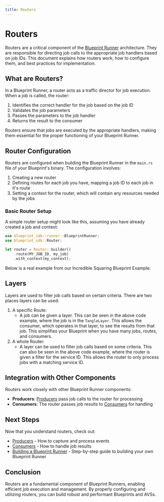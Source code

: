 ```yaml
---
title: Routers
---
```



# Routers

Routers are a critical component of the [Blueprint Runner](/developers/blueprint-runner/introduction) architecture. They are responsible for directing job calls to the appropriate job handlers based on job IDs. This document explains how routers work, how to configure them, and best practices for implementation.

## What are Routers?

In a Blueprint Runner, a router acts as a traffic director for job execution. When a job is called, the router:

1. Identifies the correct handler for the job based on the job ID
2. Validates the job parameters
3. Passes the parameters to the job handler
4. Returns the result to the consumer

Routers ensure that jobs are executed by the appropriate handlers, making them essential for the proper functioning of your Blueprint Runner.

## Router Configuration

Routers are configured when building the Blueprint Runner in the `main.rs` file of your Blueprint's binary. The configuration involves:

1. Creating a new router
2. Defining routes for each job you have, mapping a job ID to each job in it's route
3. Setting a context for the router, which will contain any resources needed by the jobs

### Basic Router Setup

A simple router setup might look like this, assuming you have already created a job and context:

```rust
use blueprint_sdk::runner::BlueprintRunner;
use blueprint_sdk::Router;

let router = Router::builder()
    .route(MY_JOB_ID, my_job)
    .with_context(my_context);
```

Below is a real example from our Incredible Squaring Blueprint Example:

<GithubFileReaderDisplay
  url="https://github.com/tangle-network/blueprint/blob/a9860d2e3a161af63a75d6d800f662d303e92e5b/examples/incredible-squaring/incredible-squaring-bin/src/main.rs"
  fromLine={33}
  toLine={48}
  title="Router Configuration in Incredible Squaring Example"
/>

## Layers

Layers are used to filter job calls based on certain criteria. There are two places layers can be used:

1. A specific Route:
   - A job can be given a layer. This can be seen in the above code example, where the job is in the `TangleLayer`. This allows the consumer, which operates in that layer, to see the results from that job. This simplifies your Blueprint when you have many jobs, routes, and consumers.
2. A whole Router:
   - A layer can be used to filter job calls based on some criteria. This can also be seen in the above code example, where the router is given a filter for the service ID. This allows the router to only process jobs with a matching service ID.

## Integration with Other Components

Routers work closely with other Blueprint Runner components:

- **Producers**: [Producers](/developers/blueprint-runner/producers) pass job calls to the router for processing
- **Consumers**: The router passes job results to [Consumers](/developers/blueprint-runner/consumers) for handling

## Next Steps

Now that you understand routers, check out:

- [Producers](/developers/blueprint-runner/producers) - How to capture and process events
- [Consumers](/developers/blueprint-runner/consumers) - How to handle job results
- [Building a Blueprint Runner](/developers/blueprint-runner/building) - Step-by-step guide to building your own Blueprint Runner

## Conclusion

Routers are a fundamental component of Blueprint Runners, enabling efficient job execution and management. By properly configuring and utilizing routers, you can build robust and performant Blueprints and AVSs.
